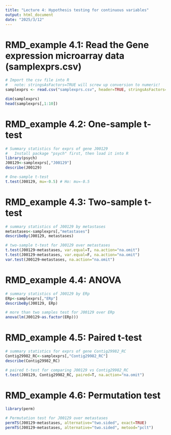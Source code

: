 ```yaml
---
title: "Lecture 4: Hypothesis testing for continuous variables"
output: html_document
date: "2025/3/12"
---
```


# RMD_example 4.1: Read the Gene expression microarray data (samplexprs.csv) 

```r
# Import the csv file into R
#   note: stringsAsFactors=TRUE will screw up conversion to numeric!
samplexprs <- read.csv("samplexprs.csv", header=TRUE, stringsAsFactors=FALSE)

dim(samplexprs)
head(samplexprs[,1:10])
```

# RMD_example 4.2: One-sample t-test

```r
# Summary statistics for exprs of gene J00129
#   Install package "psych" first, then load it into R
library(psych)
J00129<-samplexprs[,"J00129"]
describe(J00129)

# One-sample t-test
t.test(J00129, mu=-0.5) # Ho: mu=-0.5
```

# RMD_example 4.3: Two-sample t-test

```r
# summary statistics of J00129 by metastases
metastases<-samplexprs[,"metastases"]
describeBy(J00129, metastases)

# two-sample t-test for J00129 over metastases
t.test(J00129~metastases, var.equal=T, na.action="na.omit")
t.test(J00129~metastases, var.equal=F, na.action="na.omit")
var.test(J00129~metastases, na.action="na.omit")
```

# RMD_example 4.4: ANOVA

```r
# summary statistics of J00129 by ERp
ERp<-samplexprs[,"ERp"]
describeBy(J00129, ERp)

# more than two samples test for J00129 over ERp
anova(lm(J00129~as.factor(ERp)))
```

# RMD_example 4.5: Paired t-test

```r
# summary statistics for exprs of gene Contig29982_RC
Contig29982_RC<-samplexprs[,"Contig29982_RC"]
describe(Contig29982_RC)

# paired t-test for comparing J00129 vs Contig29982_RC
t.test(J00129, Contig29982_RC, paired=T, na.action="na.omit")
```

# RMD_example 4.6: Permutation test

```r
library(perm)

# Permutation test for J00129 over metastases
permTS(J00129~metastases, alternative="two.sided", exact=TRUE)
permTS(J00129~metastases, alternative="two.sided", metood="pclt")
```
